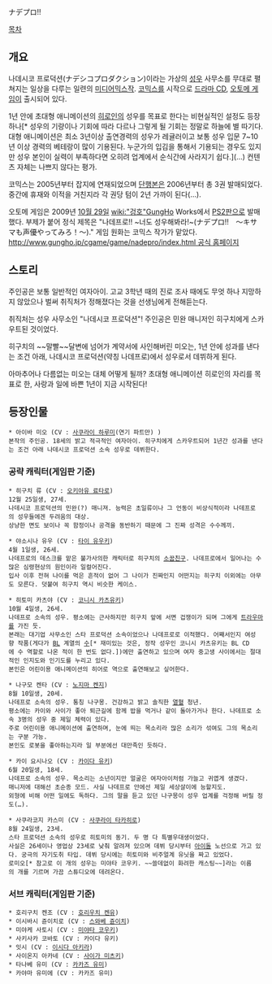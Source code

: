 ナデプロ!!

[[목차]]

== 개요 ==
나데시코 프로덕션(ナデシコプロダクション)이라는 가상의 [[성우]] 사무소를 무대로 펼쳐지는 일상을 다루는 일련의 [[미디어믹스]]작. 
[[코믹스]]를 시작으로 [[드라마 CD]], [[오토메 게임]]이 출시되어 있다.

1년 안에 초대형 애니메이션의 [[히로인]]의 성우를 목표로 한다는 비현실적인 설정도 등장하나[* 성우의 기량이나 기회에 따라 다르나 그렇게 될 기회는 정말로 하늘에 별 따기다. 대형 애니메이션은 최소 3년이상 출연경력의 성우가 레귤러이고 보통 성우 입문 7~10년 이상 경력의 베테랑이 많이 기용된다. 누군가의 입김을 통해서 기용되는 경우도 있지만 성우 본인이 실력이 부족하다면 오히려 업계에서 순식간에 사라지기 쉽다.](…) 컨텐츠 자체는 나쁘지 않다는 평가.

코믹스는 2005년부터 잡지에 연재되었으며 [[단행본]]은 2006년부터 총 3권 발매되었다. 중간에 휴재와 이적을 거친지라 각 권당 텀이 2년 가까이 된다(…).

오토메 게임은 2009년 [[10월 29일]] [[wiki:"겅호"GungHo]] Works에서 [[PS2]]판으로 발매했다.
부제가 붙어 정식 제목은 "나데프로!! ~너도 성우해봐라!~(ナデプロ!!　～キサマも声優やってみろ！～)." 게임 원화는 코믹스 작가가 맡았다.
[[http://www.gungho.jp/cgame/game/nadepro/index.html 공식 홈페이지]]


== 스토리 ==
주인공은 보통 일반적인 여자아이. 고교 3학년 때의 진로 조사 때에도 무엇 하나 지망하지 않았으나 벌써 취직처가 정해졌다는 것을 선생님에게 전해듣는다.

취직처는 성우 사무소인 "나데시코 프로덕션"! 주인공은 민완 매니저인 히구치에게 스카우트된 것이었다.

히구치의 ~~말빨~~달변에 넘어가 계약서에 사인해버린 미오는, 1년 안에 성과를 낸다는 조건 아래, 나데시코 프로덕션(약칭 나데프로)에서 성우로서 데뷔하게 된다.

아마추어나 다름없는 미오는 대체 어떻게 될까?
초대형 애니메이션 히로인의 자리를 목표로 한, 사랑과 일에 바쁜 1년이 지금 시작된다!

== 등장인물 ==
 * 아이바 미오 (CV : [[사쿠라이 하루미]](연기 파트만) )
 본작의 주인공. 18세의 밝고 적극적인 여자아이. 히구치에게 스카우트되어 1년간 성과를 낸다는 조건 아래 나데시코 프로덕션 소속 성우로 데뷔한다.

=== 공략 캐릭터(게임판 기준) ===
 * 히구치 류 (CV : [[오키아유 료타로]])
 12월 25일생, 27세.
 나데시코 프로덕션의 민완(?) 매니져. 능력은 초일류이나 그 언동이 비상식적이라 나데프로의 성우들에겐 두려움의 대상.
 상냥한 면도 보이나 꼭 함정이나 공격을 동반하기 때문에 그 진짜 성격은 수수께끼.

 * 야소시나 유우 (CV : [[타이 유우키]])
 4월 1일생, 26세.
 나데프로의 데스크를 맡은 불가사의한 캐릭터로 히구치의 [[소꿉친구]]. 나데프로에서 일어나는 수많은 심령현상의 원인이라 일컬어진다.
 입사 이후 전혀 나이를 먹은 흔적이 없어 그 나이가 진짜인지 어떤지는 히구치 이외에는 아무도 모른다. 덧붙여 히구치 역시 비슷한 케이스.

 * 히토미 카츠야 (CV : [[코니시 카츠유키]])
 10월 4일생, 26세.
 나데프로 소속의 성우. 평소에는 근사하지만 히구치 앞에 서면 겁쟁이가 되며 그에게 [[트라우마]]를 가진 듯.
 본래는 대기업 사무소인 스타 프로덕션 소속이었으나 나데프로로 이적했다. 어째서인지 여성향 작품(게다가 [[BL]] 계열의 [[수]][* 재미있는 것은, 정작 성우인 코니시 카츠유키는 BL CD에 수 역할로 나온 적이 한 번도 없다.])에만 출연하고 있으며 여자 중고생 사이에서는 절대적인 인지도와 인기도를 누리고 있다.
 본인은 어린이용 애니메이션의 히어로 역으로 출연해보고 싶어한다.

 * 나구모 켄타 (CV : [[노지마 켄지]])
 8월 10일생, 20세.
 나데프로 소속의 성우. 통칭 나구몽. 건강하고 밝고 솔직한 [[열혈]] 청년.
 평소에는 카이와 사이가 좋아 퇴근길에 함께 밥을 먹거나 같이 돌아가거나 한다. 나데프로 소속 3명의 성우 중 제일 체력이 있다.
 주로 어린이용 애니메이션에 출연하며, 눈에 띄는 목소리라 많은 소리가 섞여도 그의 목소리는 구분 가능.
 본인도 로봇을 좋아하는지라 일 부분에선 대만족인 듯하다.

 * 카이 요시나오 (CV : [[카이다 유키]])
 6월 20일생, 18세.
 나데프로 소속의 성우. 목소리는 소년이지만 얼굴은 여자아이처럼 가늘고 귀엽게 생겼다.
 매니저에 대해선 초순종 모드. 사실 나데프로 안에선 제일 세상살이에 능할지도.
 외형에 비해 어떤 일에도 독하다. 그의 말을 듣고 있던 나구몽이 성우 업계를 걱정해 버릴 정도(…).

 * 사쿠라코지 카스미 (CV : [[사쿠라이 타카히로]])
 8월 24일생, 23세.
 스타 프로덕션 소속의 성우로 히토미의 동기. 두 명 다 특별우대생이었다.
 사실은 26세이나 영업상 23세로 낮춰 알려져 있으며 데뷔 당시부터 [[아이돌]] 노선으로 가고 있다. 궁극의 자기도취 타입. 데뷔 당시에는 히토미와 비주얼계 유닛을 짜고 있었다.
 로미오[* 참고로 이 개의 성우는 미야타 코우키. ~~쓸데없이 화려한 캐스팅~~]라는 이름의 개를 기르며 가끔 스튜디오에 데려온다.

=== 서브 캐릭터(게임판 기준) ===
 * 호리구치 켄조 (CV : [[호리우치 켄유]])
 * 이시바시 쥰이치로 (CV : [[스와베 쥰이치]])
 * 미야케 사토시 (CV : [[미야타 코우키]])
 * 사키사카 코바토 (CV : 카이다 유키)
 * 잇시 (CV : [[이시다 아키라]])
 * 사이온지 아카네 (CV : [[사이가 미츠키]])
 * 타나베 유미 (CV : [[카카즈 유미]])
 * 카야마 유미에 (CV : 카카즈 유미)
